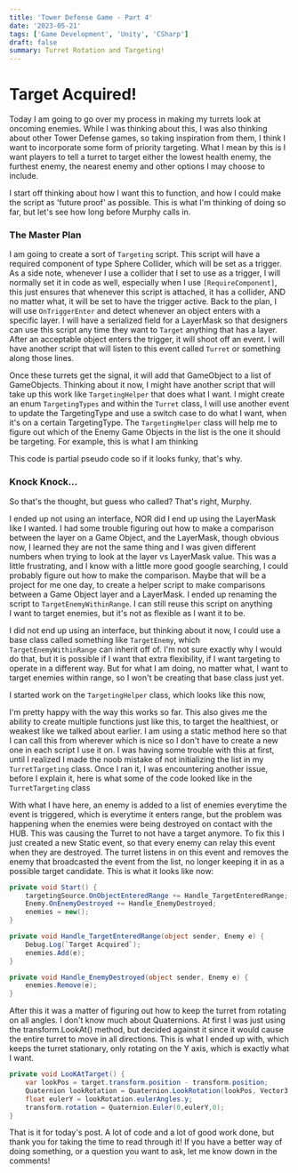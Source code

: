 ```yaml
---
title: 'Tower Defense Game - Part 4'
date: '2023-05-21'
tags: ['Game Development', 'Unity', 'CSharp']
draft: false
summary: Turret Rotation and Targeting!
---
```


# **Target Acquired!**

Today I am going to go over my process in making my turrets look at oncoming enemies. While I was thinking about this, I was also thinking about other Tower Defense games, so taking inspiration from them, I think I want to incorporate some form of priority targeting. What I mean by this is I want players to tell a turret to target either the lowest health enemy, the furthest enemy, the nearest enemy and other options I may choose to include.

I start off thinking about how I want this to function, and how I could make the script as 'future proof' as possible. This is what I'm thinking of doing so far, but let's see how long before Murphy calls in.

### **The Master Plan**

I am going to create a sort of `Targeting` script. This script will have a required component of type Sphere Collider, which will be set as a trigger. As a side note, whenever I use a collider that I set to use as a trigger, I will normally set it in code as well, especially when I use `[RequireComponent]`, this just ensures that whenever this script is attached, it has a collider, AND no matter what, it will be set to have the trigger active. Back to the plan, I will use `OnTriggerEnter` and detect whenever an object enters with a specific layer. I will have a serialized field for a LayerMask so that designers can use this script any time they want to `Target` anything that has a layer. After an acceptable object enters the trigger, it will shoot off an event. I will have another script that will listen to this event called `Turret` or something along those lines.

Once these turrets get the signal, it will add that GameObject to a list of GameObjects. Thinking about it now, I might have another script that will take up this work like `TargetingHelper` that does what I want. I might create an enum `TargetingTypes` and within the `Turret` class, I will use another event to update the TargetingType and use a switch case to do what I want, when it's on a certain TargetingType. The `TargetingHelper` class will help me to figure out which of the Enemy Game Objects in the list is the one it should be targeting. For example, this is what I am thinking

This code is partial pseudo code so if it looks funky, that's why.

### **Knock Knock...**

So that's the thought, but guess who called? That's right, Murphy.

I ended up not using an interface, NOR did I end up using the LayerMask like I wanted. I had some trouble figuring out how to make a comparison between the layer on a Game Object, and the LayerMask, though obvious now, I learned they are not the same thing and I was given different numbers when trying to look at the layer vs LayerMask value. This was a little frustrating, and I know with a little more good google searching, I could probably figure out how to make the comparison. Maybe that will be a project for me one day, to create a helper script to make comparisons between a Game Object layer and a LayerMask. I ended up renaming the script to `TargetEnemyWithinRange`. I can still reuse this script on anything I want to target enemies, but it's not as flexible as I want it to be.

I did not end up using an interface, but thinking about it now, I could use a base class called something like `TargetEnemy`, which `TargetEnemyWithinRange` can inherit off of. I'm not sure exactly why I would do that, but it is possible if I want that extra flexibility, if I want targeting to operate in a different way. But for what I am doing, no matter what, I want to target enemies within range, so I won't be creating that base class just yet.

I started work on the `TargetingHelper` class, which looks like this now,

I'm pretty happy with the way this works so far. This also gives me the ability to create multiple functions just like this, to target the healthiest, or weakest like we talked about earlier. I am using a static method here so that I can call this from wherever which is nice so I don't have to create a new one in each script I use it on. I was having some trouble with this at first, until I realized I made the noob mistake of not initializing the list in my `TurretTargeting` class. Once I ran it, I was encountering another issue, before I explain it, here is what some of the code looked like in the `TurretTargeting` class

With what I have here, an enemy is added to a list of enemies everytime the event is triggered, which is everytime it enters range, but the problem was happening when the enemies were being destroyed on contact with the HUB. This was causing the Turret to not have a target anymore. To fix this I just created a new Static event, so that every enemy can relay this event when they are destroyed. The turret listens in on this event and removes the enemy that broadcasted the event from the list, no longer keeping it in as a possible target candidate. This is what it looks like now:

```csharp
private void Start() {
    targetingSource.OnObjectEnteredRange += Handle_TargetEnteredRange;
    Enemy.OnEnemyDestroyed += Handle_EnemyDestroyed;
    enemies = new();
}

private void Handle_TargetEnteredRange(object sender, Enemy e) {
    Debug.Log(`Target Acquired`);
    enemies.Add(e);
}

private void Handle_EnemyDestroyed(object sender, Enemy e) {
    enemies.Remove(e);
}
```

After this it was a matter of figuring out how to keep the turret from rotating on all angles. I don't know much about Quaternions. At first I was just using the transform.LookAt() method, but decided against it since it would cause the entire turret to move in all directions. This is what I ended up with, which keeps the turret stationary, only rotating on the Y axis, which is exactly what I want.

```csharp
private void LooKAtTarget() {
    var lookPos = target.transform.position - transform.position;
    Quaternion lookRotation = Quaternion.LookRotation(lookPos, Vector3.up);
    float eulerY = lookRotation.eulerAngles.y;
    transform.rotation = Quaternion.Euler(0,eulerY,0);
}
```

That is it for today's post. A lot of code and a lot of good work done, but thank you for taking the time to read through it! If you have a better way of doing something, or a question you want to ask, let me know down in the comments!
